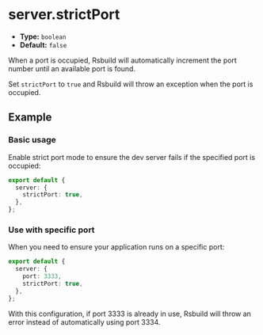 # server.strictPort

- **Type:** `boolean`
- **Default:** `false`

When a port is occupied, Rsbuild will automatically increment the port number until an available port is found.

Set `strictPort` to `true` and Rsbuild will throw an exception when the port is occupied.

## Example

### Basic usage

Enable strict port mode to ensure the dev server fails if the specified port is occupied:

```ts title="rsbuild.config.ts"
export default {
  server: {
    strictPort: true,
  },
};
```

### Use with specific port

When you need to ensure your application runs on a specific port:

```ts title="rsbuild.config.ts"
export default {
  server: {
    port: 3333,
    strictPort: true,
  },
};
```

With this configuration, if port 3333 is already in use, Rsbuild will throw an error instead of automatically using port 3334.
